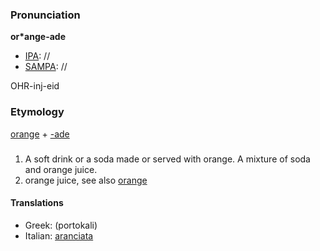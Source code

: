 ===Pronunciation===

'''or*ange-ade'''
*[[IPA]]: //
*[[SAMPA]]: //
OHR-inj-eid
===Etymology===

[[orange]] + [[-ade]]

===[[]]===

#A soft drink or a soda made or served with orange.  A mixture of soda and orange juice.
#orange juice, see also [[orange]]
====Translations====
*Greek: [[ ]] (portokali)
*Italian: [[aranciata]]